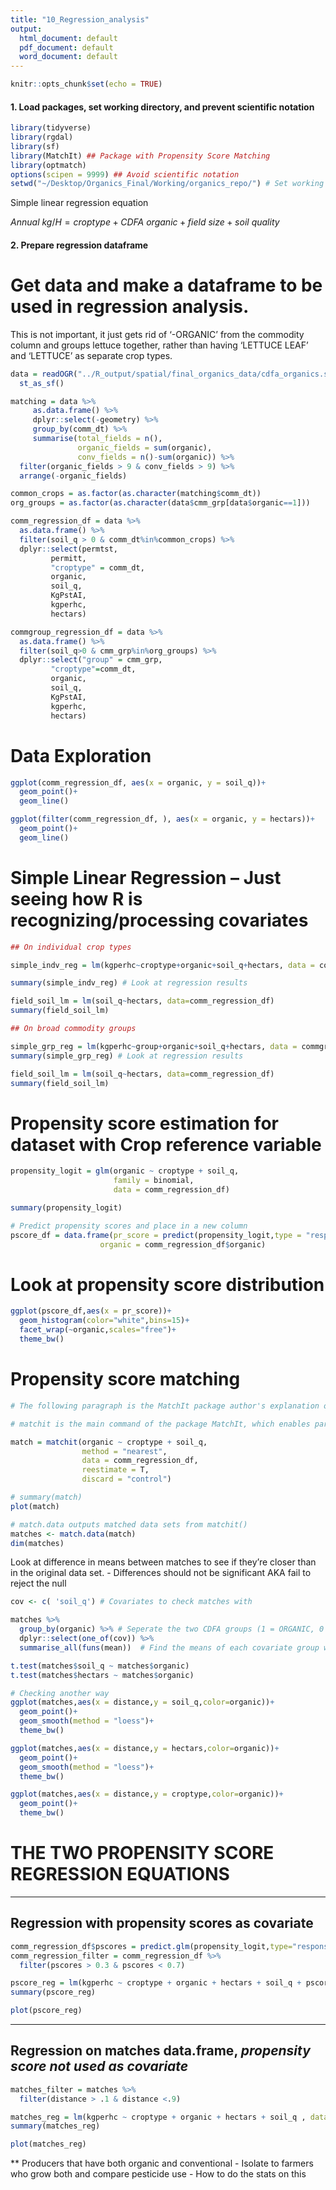 ```yaml
---
title: "10_Regression_analysis"
output:
  html_document: default
  pdf_document: default
  word_document: default
---
```


```r
knitr::opts_chunk$set(echo = TRUE)
```

#### 1. Load packages, set working directory, and prevent scientific notation
```r
library(tidyverse)
library(rgdal)
library(sf)
library(MatchIt) ## Package with Propensity Score Matching
library(optmatch)
options(scipen = 9999) ## Avoid scientific notation
setwd("~/Desktop/Organics_Final/Working/organics_repo/") # Set working directory to make relative filepath names work

```

Simple linear regression equation

$Annual~kg/H = croptype + CDFA~organic + field~size + soil~quality$

#### 2. Prepare regression dataframe

# Get data and make a dataframe to be used in regression analysis. 
This is not important, it just gets rid of '-ORGANIC' from the commodity column and groups lettuce together, rather than having 'LETTUCE LEAF' and 'LETTUCE' as separate crop types. 
```r

data = readOGR("../R_output/spatial/final_organics_data/cdfa_organics.shp") %>% 
  st_as_sf()

matching = data %>% 
     as.data.frame() %>% 
     dplyr::select(-geometry) %>% 
     group_by(comm_dt) %>% 
     summarise(total_fields = n(),
               organic_fields = sum(organic),
               conv_fields = n()-sum(organic)) %>% 
  filter(organic_fields > 9 & conv_fields > 9) %>% 
  arrange(-organic_fields)

common_crops = as.factor(as.character(matching$comm_dt))
org_groups = as.factor(as.character(data$cmm_grp[data$organic==1]))

comm_regression_df = data %>% 
  as.data.frame() %>% 
  filter(soil_q > 0 & comm_dt%in%common_crops) %>% 
  dplyr::select(permtst,
         permitt,
         "croptype" = comm_dt,
         organic,
         soil_q,
         KgPstAI,
         kgperhc,
         hectars)

commgroup_regression_df = data %>% 
  as.data.frame() %>% 
  filter(soil_q>0 & cmm_grp%in%org_groups) %>% 
  dplyr::select("group" = cmm_grp,
         "croptype"=comm_dt,
         organic,
         soil_q,
         KgPstAI,
         kgperhc,
         hectars)
```

# Data Exploration
```r

ggplot(comm_regression_df, aes(x = organic, y = soil_q))+
  geom_point()+
  geom_line()

ggplot(filter(comm_regression_df, ), aes(x = organic, y = hectars))+
  geom_point()+
  geom_line()

```


# Simple Linear Regression -- Just seeing how R is recognizing/processing covariates
```r
## On individual crop types

simple_indv_reg = lm(kgperhc~croptype+organic+soil_q+hectars, data = comm_regression_df) # Mainly to see how data is being read in regression

summary(simple_indv_reg) # Look at regression results

field_soil_lm = lm(soil_q~hectars, data=comm_regression_df)
summary(field_soil_lm)

## On broad commodity groups

simple_grp_reg = lm(kgperhc~group+organic+soil_q+hectars, data = commgroup_regression_df) # Mainly to see how data is being read in regression
summary(simple_grp_reg) # Look at regression results

field_soil_lm = lm(soil_q~hectars, data=comm_regression_df)
summary(field_soil_lm)
```


# Propensity score estimation for dataset with Crop reference variable
```r

propensity_logit = glm(organic ~ croptype + soil_q, 
                       family = binomial, 
                       data = comm_regression_df)

summary(propensity_logit)

# Predict propensity scores and place in a new column
pscore_df = data.frame(pr_score = predict(propensity_logit,type = "response"),
                    organic = comm_regression_df$organic)

```

# Look at propensity score distribution
```r
ggplot(pscore_df,aes(x = pr_score))+
  geom_histogram(color="white",bins=15)+
  facet_wrap(~organic,scales="free")+
  theme_bw()
```


# Propensity score matching
```r
# The following paragraph is the MatchIt package author's explanation of the matchit() function that I use below

# matchit is the main command of the package MatchIt, which enables parametric models for causal inference to work better by selecting well-matched subsets of the original treated and control groups. MatchIt implements the suggestions of Ho, Imai, King, and Stuart (2004) for improving parametric statistical models by preprocessing data with nonparametric matching methods. MatchIt implements a wide range of sophisticated matching methods, making it possible to greatly reduce the dependence of causal inferences on hard-to-justify, but commonly made, statistical modeling assumptions. The software also easily fits into existing research practices since, after preprocessing with MatchIt, researchers can use whatever parametric model they would have used without MatchIt, but produce inferences with substantially more robustness and less sensitivity to modeling assumptions. 

match = matchit(organic ~ croptype + soil_q, 
                method = "nearest", 
                data = comm_regression_df,
                reestimate = T,
                discard = "control")

# summary(match)
plot(match)

# match.data outputs matched data sets from matchit()
matches <- match.data(match)
dim(matches)
```


Look at difference in means between matches to see if they're closer than in the original data set. 
- Differences should not be significant AKA fail to reject the null
```r
cov <- c( 'soil_q') # Covariates to check matches with

matches %>%
  group_by(organic) %>% # Seperate the two CDFA groups (1 = ORGANIC, 0 = CONVENTIONAL)
  dplyr::select(one_of(cov)) %>%
  summarise_all(funs(mean))  # Find the means of each covariate group within the org or conv groups

t.test(matches$soil_q ~ matches$organic)
t.test(matches$hectars ~ matches$organic)

# Checking another way
ggplot(matches,aes(x = distance,y = soil_q,color=organic))+
  geom_point()+
  geom_smooth(method = "loess")+
  theme_bw()

ggplot(matches,aes(x = distance,y = hectars,color=organic))+
  geom_point()+
  geom_smooth(method = "loess")+
  theme_bw()

ggplot(matches,aes(x = distance,y = croptype,color=organic))+
  geom_point()+
  theme_bw()

```


# THE TWO PROPENSITY SCORE REGRESSION EQUATIONS
************
## Regression with **propensity scores as covariate**
```r

comm_regression_df$pscores = predict.glm(propensity_logit,type="response")
comm_regression_filter = comm_regression_df %>% 
  filter(pscores > 0.3 & pscores < 0.7)

pscore_reg = lm(kgperhc ~ croptype + organic + hectars + soil_q + pscores, data = comm_regression_filter)
summary(pscore_reg)

plot(pscore_reg)
```


************
## Regression on **matches data.frame**, *propensity score not used as covariate*
```r

matches_filter = matches %>% 
  filter(distance > .1 & distance <.9)

matches_reg = lm(kgperhc ~ croptype + organic + hectars + soil_q , data = matches_filter)
summary(matches_reg)

plot(matches_reg)

```


** Producers that have both organic and conventional
- Isolate to farmers who grow both and compare pesticide use 
- How to do the stats on this


